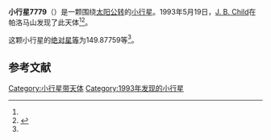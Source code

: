 {{Infobox planet
| bgcolour = #FFFFC0
| name = 7779 Susanring
| symbol = 
| image = 
| caption = 
| discovery = yes
| discovery_ref = 
| discoverer = [[J._B._Child|J. B. Child]]
| discovery_site = [[帕洛马山|帕洛马山]] 
| discovered = 1993年5月19日
| designations = yes
| mp_name = 
| named_after = 
| alt_names = 1993 KL/ 1991 VK16
| mp_category = [[主带小行星|主带小行星]]
| orbit_ref = <ref name="a">[http://ssd.jpl.nasa.gov/sbdb.cgi?sstr=7779 7779 Susanring] {{Wayback|url=http://ssd.jpl.nasa.gov/sbdb.cgi?sstr=7779 |date=20201124025448 }}，小行星數據庫瀏覽器（JPL Small-Body Database Browser）－[[美国国家航空航天局|美国国家航空航天局]]喷气推进实验室</ref>
| epoch = 2456400.5 (2013年4月18日更新)
| aphelion = {{convert|2.8701850|AU|km|3|abbr=on|lk=out}}
| perihelion = {{convert|1.8344336|AU|km|3|abbr=on}}
| semimajor = {{convert|2.3523093|AU|km|3|abbr=on}}
| eccentricity = 0.2201563
| period = 1317.771332 [[日|日]]<br />3.61[[儒略年|儒略年]]
| avg_speed = 
| inclination = 25.65095
| asc_node = 44.37963
| mean_anomaly = 
| arg_peri = 149.87759
| satellites = 
| physical_characteristics = yes
| dimensions = 
| mass = 
| density = 
| surface_grav = 
| escape_velocity = 
| sidereal_day = 
| axial_tilt = 
| pole_ecliptic_lat = 
| pole_ecliptic_lon = 
| albedo = 
| temperatures= 
| temp_name1 = 
| mean_temp_1 = 
| max_temp_1 = 
| temp_name2 = 
| max_temp_2 = 
| spectral_type = 
| abs_magnitude = 149.87759
}}

'''小行星7779'''（{{lang-en|7779 Susanring}}）是一颗围绕[[太阳|太阳]][[公转|公转]]的[[小行星|小行星]]。1993年5月19日，[[J._B._Child|J. B. Child]]在帕洛马山发现了此天体<ref name="a" /><ref>{{cite news|title=小行星列表|url=http://cfa-www.harvard.edu/iau/lists/NumberedMPs.txt|accessdate=2013-07-08|newspaper=哈佛大学|archive-date=2008-05-17|archive-url=https://web.archive.org/web/20080517010638/http://cfa-www.harvard.edu/iau/lists/NumberedMPs.txt|dead-url=no}}</ref>。

这颗小行星的[[绝对星等|绝对星等]]为149.87759等<ref name="a" />。

==参考文献==
{{reflist}}
{{Minor Planet Number|[[小行星7778|小行星7778]]|[[小行星7780|小行星7780]]}}

{{小天体}}

[[Category:小行星带天体|Category:小行星带天体]]
[[Category:1993年发现的小行星|Category:1993年发现的小行星]]

{{asteroid-stub}}